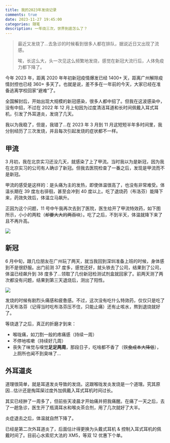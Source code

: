 ```yaml
---
title: 我的2023年发烧记录
comments: true
date: 2023-11-27 19:45:00
categories: 随笔
description: 一年烧三次，世界到底怎么了？
---
```



> 最近又发烧了...去急诊的时候看到很多人都在排队，据说近日又出现了流感。
>
> 唉，长这么大，头一次见这么频繁地发烧，感觉在新冠大流行后，人体免疫力都下降了。

今年 2023 年，距离 2020 年年初新冠疫情爆发已经 1400+ 天，距离广州解除疫情封控也已经 360+ 多天了。也就是说，差不多在一年前的今天，大家已经在准备逃离学校回家“避难”了。

全国解封后，开始出现大规模的新冠感染，很多人都中招了。但我在这波感染中，没有中招，不过在 2022 年 12 月上旬因为过度清洁耳道和长时间佩戴入耳式耳机，引发了外耳道炎，发烧了几天。

我以为我稳了，但是，我错了...在 2023 年 3 月到 11 月这短短半年多时间里，我分别经历了三次发烧，并且每次引起发烧的症状都不一样。

## 甲流

3 月初，我在北京实习还没几天，就感染了上了甲流。当时我以为是新冠，因为我在北京实习的公司有人确诊了新冠。但我去医院检查了一番之后，发现是甲流而不是新冠。

甲流的感受是这样的：是头痛为主的发热，即使体温很高了，也没有非常难受。体温长期在 39 度左右徘徊，甚至会冲到 40 度以上。吃了退烧药（布洛芬）能降下来，药效失效后，体温立马飙升。

正因为这个问题，11 号中午我再次去到了医院，医生给开了甲流特效药，如下图所示，小小的两粒（~~却要大大的两百块~~）。吃了之后，不到半天，体温就降下来了且不再升高。

![](./IMG_9427.jpeg)

<BodyTemp data={tempMarch} />

## 新冠

6 月中旬，跟几位朋友在广州玩了两天，就当我回到深圳准备上班的时候，身体感到不是很舒服。出门前测 37 度多，感觉还好，就头铁去了公司，结果到了公司，体温已经飙升到 38 度多了...领取了几份新冠检测试剂盒就回家了。前两天测了两次都没有问题，结果到第三天退烧后，测出了阳性。

![](./WX20231127-191858.png)

发烧的时候有剧烈头痛感和疲惫感。不过，这次没有吃什么特效药，仅仅只是吃了几天布洛芬（记得当时吃布洛芬压不住，只能止痛）还有止咳水，熬到退烧就好了。

<BodyTemp data={tempJune} />

等烧退了之后，真正的折磨才到来：

- 喉咙痛，如刀割一般的疼痛感（持续一周）
- 不停地咳嗽（持续好几周）
- 丧失了味觉与嗅觉**足足两周**，那段日子，吃啥都不香了（~~饮食成本大降低~~），上厕所也闻不到臭味了...

## 外耳道炎

道理很简单，就是耳道发炎导致的发烧。这跟喉咙发炎发烧是一个道理。究其原因...估计还是掏耳屎过度外加佩戴入耳式耳机时间过长。

其实已经肿了一周多了，但前些天凌晨才开始痛并把我痛醒。在痛了一天之后，去了一趟急诊，医生开了瓶滴耳水和喉炎茶合剂，用了几次就好了大半。

炎症退去之后，体温就自然下降了。

<BodyTemp data={tempNovember} />

已经是第二次外耳道炎了，后面估计得更换为头戴式耳机 & 控制入耳式耳机的佩戴时间了。目前心水索尼大法的 XM5，等双 12 优惠下个单。
